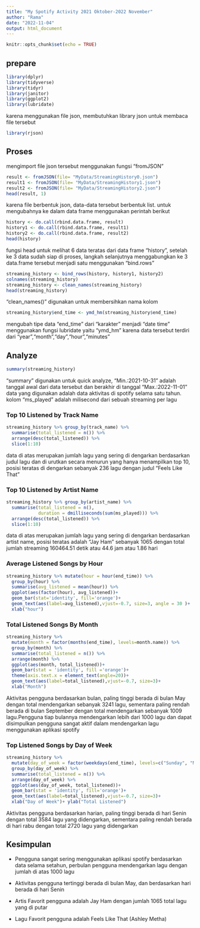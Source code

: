 ---
title: "My Spotify Activity 2021 Oktober-2022 November"
author: "Rama"
date: "2022-11-04"
output: html_document
---

```{r setup, include=FALSE}
knitr::opts_chunk$set(echo = TRUE)
```

## prepare

```{r echo=TRUE, results='hide', message=FALSE, warning=FALSE, paged.print=FALSE}
library(dplyr)
library(tidyverse)
library(tidyr)
library(janitor)
library(ggplot2)
library(lubridate)
```

karena menggunakan file json, membutuhkan library json untuk membaca file tersebut
```{r echo=TRUE, results='hide', message=FALSE, warning=FALSE, paged.print=FALSE}
library(rjson)
```

## Proses
mengimport file json tersebut menggunakan fungsi "fromJSON"
```{r echo=TRUE, message=FALSE, warning=FALSE, paged.print=FALSE}
result <- fromJSON(file= "MyData/StreamingHistory0.json")
result1 <- fromJSON(file= "MyData/StreamingHistory1.json")
result2 <- fromJSON(file= "MyData/StreamingHistory2.json")
head(result, 1)
```
karena file berbentuk json, data-data tersebut berbentuk list. untuk mengubahnya ke dalam data frame menggunakan perintah berikut

```{r  echo=TRUE, message=FALSE, warning=FALSE, paged.print=FALSE}
history <- do.call(rbind.data.frame, result)
history1 <- do.call(rbind.data.frame, result1)
history2 <- do.call(rbind.data.frame, result2)
head(history)
```

fungsi head untuk melihat 6 data teratas dari data frame "history", setelah ke 3 data sudah siap di proses, langkah selanjutnya menggabungkan ke 3 data.frame tersebut menjadi satu menggunakan "bind.rows"

```{r}
streaming_history <- bind_rows(history, history1, history2)
colnames(streaming_history)
streaming_history <- clean_names(streaming_history)
head(streaming_history)
```
"clean_names()" digunakan untuk membersihkan nama kolom


```{r}
streaming_history$end_time <- ymd_hm(streaming_history$end_time)
```
mengubah tipe data "end_time" dari "karakter" menjadi "date time" menggunakan fungsi lubridate yaitu "ymd_hm" karena data tersebut terdiri dari "year","month","day","hour","minutes"

## Analyze


```{r}
summary(streaming_history)
```
"summary" digunakan untuk quick analyze,  "Min.:2021-10-31" adalah tanggal awal dari data tersebut dan berakhir di tanggal "Max.:2022-11-01" data yang digunakan adalah data aktivitas di spotify selama satu tahun. kolom "ms_played" adalah milisecond dari sebuah streaming per lagu


### Top 10 Listened by Track Name
```{r}
streaming_history %>% group_by(track_name) %>% 
  summarise(total_listened = n()) %>% 
  arrange(desc(total_listened)) %>% 
  slice(1:10)
```
data di atas merupakan jumlah lagu yang sering di dengarkan berdasarkan judul lagu dan di urutkan secara menurun yang hanya menampilkan top 10, posisi teratas di dengarkan sebanyak 236 lagu dengan judul "Feels Like That" 

### Top 10 Listened by Artist Name
```{r}
streaming_history %>% group_by(artist_name) %>% 
  summarise(total_listened = n(),
            duration = dmilliseconds(sum(ms_played))) %>% 
  arrange(desc(total_listened)) %>% 
  slice(1:10)
```
data di atas merupakan jumlah lagu yang sering di dengarkan berdasarkan artist name, posisi teratas adalah "Jay Ham" sebanyak 1065 dengan total jumlah streaming 160464.51 detik atau 44.6 jam atau 1.86 hari


### Average Listened Songs by Hour
```{r}
streaming_history %>% mutate(hour = hour(end_time)) %>% 
  group_by(hour) %>% 
  summarise(avg_listened = mean(hour)) %>%
  ggplot(aes(factor(hour), avg_listened))+
  geom_bar(stat='identity', fill='orange')+
  geom_text(aes(label=avg_listened),vjust=-0.7, size=3, angle = 30 )+
  xlab("hour")
```



### Total Listened Songs By Month
```{r}
streaming_history %>% 
  mutate(month = factor(months(end_time), levels=month.name)) %>%
  group_by(month) %>%
  summarise(total_listened = n()) %>%
  arrange(month) %>% 
  ggplot(aes(month, total_listened))+
  geom_bar(stat = 'identity', fill ='orange')+
  theme(axis.text.x = element_text(angle=20))+
  geom_text(aes(label=total_listened),vjust=-0.7, size=3)+
  xlab("Month")
```

Aktivitas pengguna berdasarkan bulan, paling tinggi berada di bulan May dengan total mendengarkan sebanyak 3241 lagu, sementara paling rendah berada di bulan September dengan total mendengarkan sebanyak 1009 lagu.Pengguna tiap bulannya mendengarkan lebih dari 1000 lagu dan dapat disimpulkan pengguna sangat aktif dalam mendengarkan lagu menggunakan aplikasi spotify



### Top Listened Songs by Day of Week
```{r}
streaming_history %>% 
  mutate(day_of_week = factor(weekdays(end_time), levels=c("Sunday", "Monday", "Tuesday","Wednesday", "Thursday","Friday", "Saturday"))) %>%
  group_by(day_of_week) %>%
  summarise(total_listened = n()) %>%
  arrange(day_of_week) %>% 
  ggplot(aes(day_of_week, total_listened))+
  geom_bar(stat = 'identity', fill='orange')+
  geom_text(aes(label=total_listened),vjust=-0.7, size=3)+
  xlab("Day of Week")+ ylab("Total Listened")
```

Aktivitas pengguna berdasarkan harian, paling tinggi berada di hari Senin dengan total 3584 lagu yang didengarkan, sementara paling rendah berada di hari rabu dengan total 2720 lagu yang didengarkan


## Kesimpulan

- Pengguna sangat sering menggunakan aplikasi spotify berdasarkan data selama setahun, perbulan pengguna mendengarkan lagu dengan jumlah di atas 1000 lagu

- Aktivitas pengguna tertinggi berada di bulan May, dan berdasarkan hari berada di hari Senin

- Artis Favorit pengguna adalah Jay Ham dengan jumlah 1065 total lagu yang di putar

- Lagu Favorit pengguna adalah Feels Like That (Ashley Metha)


